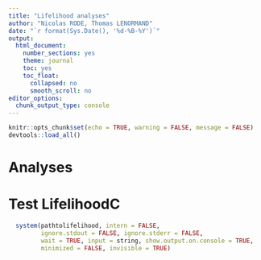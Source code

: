 ```yaml
---
title: "Lifelihood analyses"
author: "Nicolas RODE, Thomas LENORMAND"
date: "`r format(Sys.Date(), '%d-%B-%Y')`"
output: 
  html_document: 
    number_sections: yes
    theme: journal
    toc: yes
    toc_float:
      collapsed: no
      smooth_scroll: no
editor_options: 
  chunk_output_type: console
---
```


```r
knitr::opts_chunk$set(echo = TRUE, warning = FALSE, message = FALSE)
devtools::load_all() 
```
# Analyses
# Test LifelihoodC
```r
  system(pathtolifelihood, intern = FALSE,
         ignore.stdout = FALSE, ignore.stderr = FALSE,
         wait = TRUE, input = string, show.output.on.console = TRUE,
         minimized = FALSE, invisible = TRUE)

```